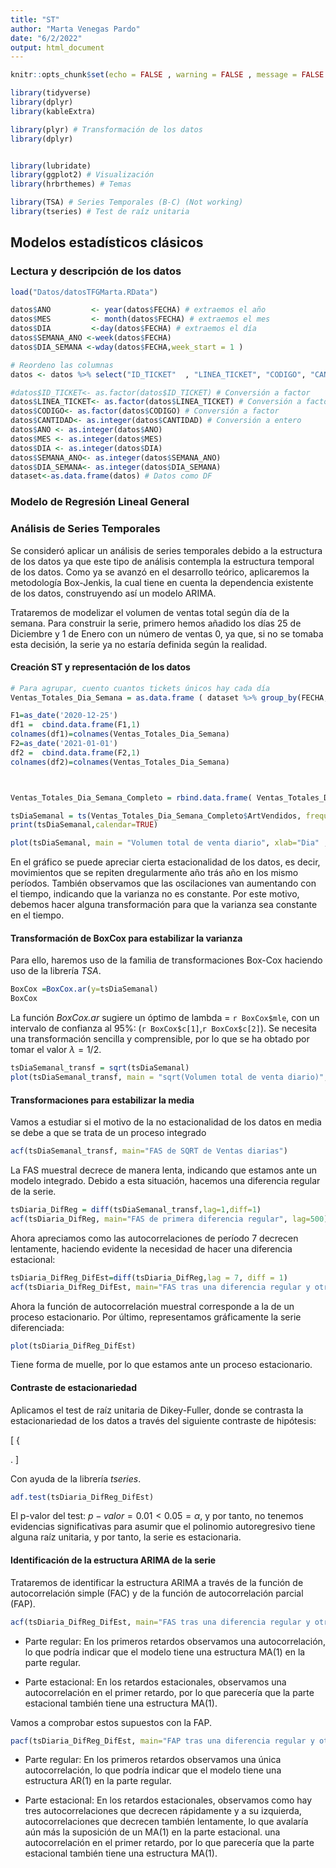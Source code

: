 ```yaml
---
title: "ST"
author: "Marta Venegas Pardo"
date: "6/2/2022"
output: html_document
---
```



```r
knitr::opts_chunk$set(echo = FALSE , warning = FALSE , message = FALSE )
```

```r
library(tidyverse)
library(dplyr)
library(kableExtra)

library(plyr) # Transformación de los datos
library(dplyr)


library(lubridate)
library(ggplot2) # Visualización
library(hrbrthemes) # Temas 

library(TSA) # Series Temporales (B-C) (Not working)
library(tseries) # Test de raíz unitaria

```




## Modelos estadísticos clásicos





### Lectura y descripción de los datos



```r
load("Datos/datosTFGMarta.RData")
```



```r
datos$ANO         <- year(datos$FECHA) # extraemos el año
datos$MES         <- month(datos$FECHA) # extraemos el mes
datos$DIA         <-day(datos$FECHA) # extraemos el día
datos$SEMANA_ANO <-week(datos$FECHA)
datos$DIA_SEMANA <-wday(datos$FECHA,week_start = 1 )
```


```r
# Reordeno las columnas 
datos <- datos %>% select("ID_TICKET"  , "LINEA_TICKET", "CODIGO", "CANTIDAD", "PRECIO", "PRECIO_CON_IMPUESTOS" , "DESCUENTO", "IMPORTE", "IMPORTE_CON_IMPUESTOS" , "FECHA" , "ANO", "MES"    , "DIA", "SEMANA_ANO", "DIA_SEMANA"  )
```





```r
#datos$ID_TICKET<- as.factor(datos$ID_TICKET) # Conversión a factor
datos$LINEA_TICKET<- as.factor(datos$LINEA_TICKET) # Conversión a factor
datos$CODIGO<- as.factor(datos$CODIGO) # Conversión a factor
datos$CANTIDAD<- as.integer(datos$CANTIDAD) # Conversión a entero
datos$ANO <- as.integer(datos$ANO)
datos$MES <- as.integer(datos$MES)
datos$DIA <- as.integer(datos$DIA)
datos$SEMANA_ANO<- as.integer(datos$SEMANA_ANO)
datos$DIA_SEMANA<- as.integer(datos$DIA_SEMANA)
dataset<-as.data.frame(datos) # Datos como DF
```


### Modelo de Regresión Lineal General

### Análisis de Series Temporales

Se consideró aplicar un análisis de series temporales debido a la estructura de los datos ya que este tipo de análisis contempla la estructura temporal de los datos. Como ya se avanzó en el desarrollo teórico, aplicaremos la metodología Box-Jenkis, la cual tiene en cuenta la dependencia existente de los datos, construyendo así un modelo ARIMA.

Trataremos de modelizar el volumen de ventas total según día de la semana. Para construir la serie, primero hemos añadido los días 25 de Diciembre y 1 de Enero con un número de ventas 0, ya que, si no se tomaba esta decisión, la serie ya no estaría definida según la realidad.


#### Creación ST y representación de los datos


```r
# Para agrupar, cuento cuantos tickets únicos hay cada día
Ventas_Totales_Dia_Semana = as.data.frame ( dataset %>% group_by(FECHA,DIA_SEMANA, ID_TICKET) %>% dplyr::summarise(ArtVendidos = sum(CANTIDAD)) ) %>% group_by(FECHA) %>% dplyr::summarise(ArtVendidos = sum(ArtVendidos))

F1=as_date('2020-12-25')
df1 =  cbind.data.frame(F1,1)
colnames(df1)=colnames(Ventas_Totales_Dia_Semana)
F2=as_date('2021-01-01')
df2 =  cbind.data.frame(F2,1)
colnames(df2)=colnames(Ventas_Totales_Dia_Semana)



Ventas_Totales_Dia_Semana_Completo = rbind.data.frame( Ventas_Totales_Dia_Semana[1:146,],df1 , Ventas_Totales_Dia_Semana[147:152,],df2 , Ventas_Totales_Dia_Semana[153:181,] )
```






```r
tsDiaSemanal = ts(Ventas_Totales_Dia_Semana_Completo$ArtVendidos, frequency=7,start=c(31,6)) 
print(tsDiaSemanal,calendar=TRUE)
```


```r
plot(tsDiaSemanal, main = "Volumen total de venta diario", xlab="Dia" , ylab = "Volumen de ventas")
```

En el gráfico se puede apreciar cierta estacionalidad de los datos, es decir, movimientos que se repiten dregularmente año trás año en los mismo períodos. También observamos que las oscilaciones van aumentando con el tiempo, indicando que la varianza no es constante. Por este motivo, debemos hacer alguna transformación para que la varianza sea constante en el tiempo.

#### Transformación de BoxCox para estabilizar la varianza



Para ello, haremos uso de la familia de transformaciones Box-Cox haciendo uso de la librería *TSA*. 


```r
BoxCox =BoxCox.ar(y=tsDiaSemanal)
BoxCox
```


La función *BoxCox.ar* sugiere un óptimo de lambda = `r BoxCox$mle`, con un intervalo de confianza al 95%: (`r BoxCox$c[1]`,`r BoxCox$c[2]`). Se necesita una transformación sencilla y comprensible, por lo que se ha obtado por tomar el valor $\lambda=1/2$.




```r
tsDiaSemanal_transf = sqrt(tsDiaSemanal)
plot(tsDiaSemanal_transf, main = "sqrt(Volumen total de venta diario)", xlab="Dia" , ylab = "(Volumen de ventas)^2")
```



#### Transformaciones para estabilizar la media



Vamos a estudiar si el motivo de la no estacionalidad de los datos en media se debe a que se trata de un proceso integrado

```r
acf(tsDiaSemanal_transf, main="FAS de SQRT de Ventas diarias")
```

La FAS muestral decrece de manera lenta, indicando que estamos ante un modelo integrado.  Debido a esta situación, hacemos una diferencia regular de la serie.

```r
tsDiaria_DifReg = diff(tsDiaSemanal_transf,lag=1,diff=1)
acf(tsDiaria_DifReg, main="FAS de primera diferencia regular", lag=500)
```

Ahora apreciamos como las autocorrelaciones de período 7 decrecen lentamente, haciendo evidente la necesidad de hacer una diferencia estacional:

```r
tsDiaria_DifReg_DifEst=diff(tsDiaria_DifReg,lag = 7, diff = 1)
acf(tsDiaria_DifReg_DifEst, main="FAS tras una diferencia regular y otra estacional", lag=500)
```

Ahora la función de autocorrelación muestral corresponde a la de un proceso estacionario. Por último, representamos gráficamente la serie diferenciada:

```r
plot(tsDiaria_DifReg_DifEst)
```

Tiene forma de muelle, por lo que estamos ante un proceso estacionario.


#### Contraste de estacionariedad

Aplicamos el test de raíz unitaria de Dikey-Fuller, donde se contrasta la estacionariedad de los datos a través del siguiente contraste de hipótesis:


\[
\left\{
\begin{array}{ll}
H_{0}: &  \text{El polinomio autoregresivo tiene una raíz unitaria}  \\
H_{1}: & \text{Todas las raíces del polinomio autoregresivo son estacionarias}
\end{array}
\right.
\]


Con ayuda de la librería  *tseries*.

```r
adf.test(tsDiaria_DifReg_DifEst)
```

El p-valor del test: $p-valor=0.01 < 0.05= \alpha$, y por tanto, no tenemos evidencias significativas para asumir que el polinomio autoregresivo tiene alguna raíz unitaria, y por tanto, la serie es estacionaria.


#### Identificación de la estructura ARIMA de la serie 

Trataremos de identificar la estructura ARIMA a través de la función de autocorrelación simple (FAC) y de la función de autocorrelación parcial (FAP).


```r
acf(tsDiaria_DifReg_DifEst, main="FAS tras una diferencia regular y otra estacional", lag=50)
```

- Parte regular: En los primeros retardos observamos una autocorrelación, lo que podría indicar que el modelo tiene una estructura MA(1) en la parte regular.

- Parte estacional: En los retardos estacionales, observamos una autocorrelación en el primer retardo, por lo que parecería que la parte estacional también tiene una estructura MA(1).

Vamos a comprobar estos supuestos con la FAP.


```r

pacf(tsDiaria_DifReg_DifEst, main="FAP tras una diferencia regular y otra estacional", lag=50)
```



- Parte regular: En los primeros retardos observamos una única autocorrelación, lo que podría indicar que el modelo tiene una estructura AR(1) en la parte regular.

- Parte estacional: En los retardos estacionales, observamos como hay tres autocorrelaciones que decrecen rápidamente y a su izquierda, autocorrelaciones que decrecen también lentamente, lo que avalaría aún más la suposición de un MA(1) en la parte estacional.
una autocorrelación en el primer retardo, por lo que parecería que la parte estacional también tiene una estructura MA(1).






